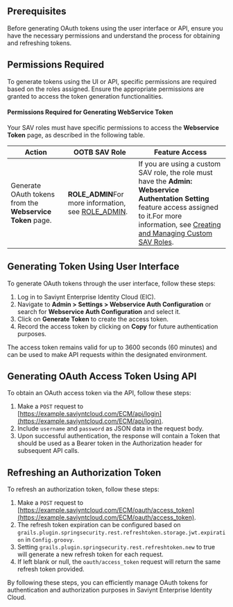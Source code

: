 ## Prerequisites

Before generating OAuth tokens using the user interface or API, ensure you have the necessary permissions and understand the process for obtaining and refreshing tokens.

## Permissions Required

To generate tokens using the UI or API, specific permissions are required based on the roles assigned. Ensure the appropriate permissions are granted to access the token generation functionalities.

#### Permissions Required for Generating WebService Token

Your SAV roles must have specific permissions to access the **Webservice Token** page, as described in the following table.

| Action                                                    | OOTB SAV Role                                                                                                                                                                 | Feature Access                                                                                                                                                                                                                                                                                                                           |
| --------------------------------------------------------- | ----------------------------------------------------------------------------------------------------------------------------------------------------------------------------- | ---------------------------------------------------------------------------------------------------------------------------------------------------------------------------------------------------------------------------------------------------------------------------------------------------------------------------------------- |
| Generate OAuth tokens from the **Webservice Token** page. | **ROLE_ADMIN**For more information, see [ROLE_ADMIN](https://docs.saviyntcloud.com/bundle/EIC-Admin-v24x/page/Content/Chapter09-SAV-Roles/Out-of-Box-SAV-Roles.htm#ROLE_ADM). | If you are using a custom SAV role, the role must have the **Admin: Webservice Authentation Setting** feature access assigned to it.For more information, see [Creating and Managing Custom SAV Roles](https://docs.saviyntcloud.com/bundle/EIC-Admin-v24x/page/Content/Chapter09-SAV-Roles/Creating-and-Managing-Custom-SAV-Roles.htm). |

## Generating Token Using User Interface

To generate OAuth tokens through the user interface, follow these steps:

1. Log in to Saviynt Enterprise Identity Cloud (EIC).
2. Navigate to **Admin &gt; Settings &gt; Webservice Auth Configuration** or search for **Webservice Auth Configuration** and select it.
3. Click on **Generate Token** to create the access token.
4. Record the access token by clicking on **Copy** for future authentication purposes.

The access token remains valid for up to 3600 seconds (60 minutes) and can be used to make API requests within the designated environment.

## Generating OAuth Access Token Using API

To obtain an OAuth access token via the API, follow these steps:

1. Make a `POST` request to [https://example.saviyntcloud.com/ECM/api/login](https://example.saviyntcloud.com/ECM/api/login).
2. Include `username` and `password` as JSON data in the request body.
3. Upon successful authentication, the response will contain a Token that should be used as a Bearer token in the Authorization header for subsequent API calls.

## Refreshing an Authorization Token

To refresh an authorization token, follow these steps:

1. Make a `POST` request to [https://example.saviyntcloud.com/ECM/oauth/access_token](https://example.saviyntcloud.com/ECM/oauth/access_token).
2. The refresh token expiration can be configured based on `grails.plugin.springsecurity.rest.refreshtoken.storage.jwt.expiration` in `Config.groovy`.
3. Setting `grails.plugin.springsecurity.rest.refreshtoken.new` to true will generate a new refresh token for each request.
4. If left blank or null, the `oauth/access_token` request will return the same refresh token provided.

By following these steps, you can efficiently manage OAuth tokens for authentication and authorization purposes in Saviynt Enterprise Identity Cloud.
